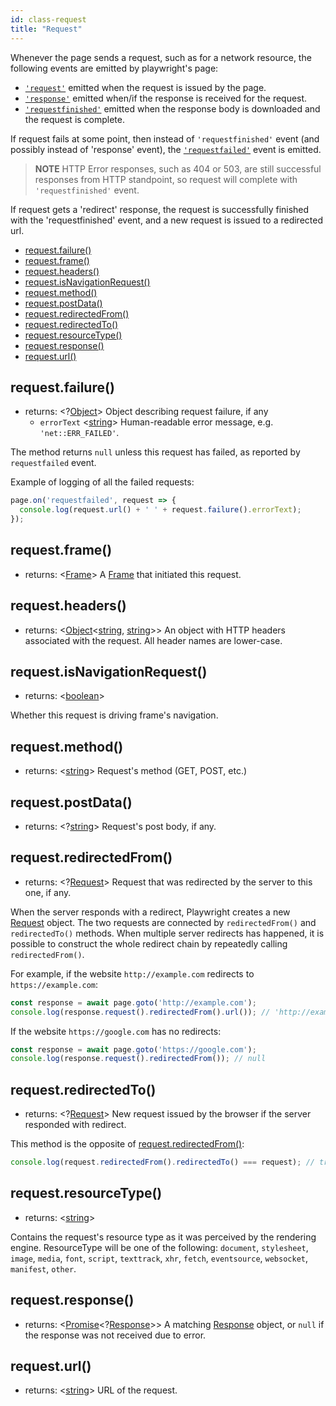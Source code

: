 ```yaml
---
id: class-request
title: "Request"
---
```



Whenever the page sends a request, such as for a network resource, the following events are emitted by playwright's page:
- [`'request'`](api/class-page.mdx#event-request) emitted when the request is issued by the page.
- [`'response'`](api/class-page.mdx#event-response) emitted when/if the response is received for the request.
- [`'requestfinished'`](api/class-page.mdx#event-requestfinished) emitted when the response body is downloaded and the request is complete.

If request fails at some point, then instead of `'requestfinished'` event (and possibly instead of 'response' event), the  [`'requestfailed'`](api/class-page.mdx#event-requestfailed) event is emitted.

> **NOTE** HTTP Error responses, such as 404 or 503, are still successful responses from HTTP standpoint, so request will complete with `'requestfinished'` event.

If request gets a 'redirect' response, the request is successfully finished with the 'requestfinished' event, and a new request is  issued to a redirected url.

<!-- GEN:toc -->
- [request.failure()](api/class-request.mdx#requestfailure)
- [request.frame()](api/class-request.mdx#requestframe)
- [request.headers()](api/class-request.mdx#requestheaders)
- [request.isNavigationRequest()](api/class-request.mdx#requestisnavigationrequest)
- [request.method()](api/class-request.mdx#requestmethod)
- [request.postData()](api/class-request.mdx#requestpostdata)
- [request.redirectedFrom()](api/class-request.mdx#requestredirectedfrom)
- [request.redirectedTo()](api/class-request.mdx#requestredirectedto)
- [request.resourceType()](api/class-request.mdx#requestresourcetype)
- [request.response()](api/class-request.mdx#requestresponse)
- [request.url()](api/class-request.mdx#requesturl)
<!-- GEN:stop -->

## request.failure()
- returns: <?[Object]> Object describing request failure, if any
  - `errorText` <[string]> Human-readable error message, e.g. `'net::ERR_FAILED'`.

The method returns `null` unless this request has failed, as reported by
`requestfailed` event.

Example of logging of all the failed requests:

```js
page.on('requestfailed', request => {
  console.log(request.url() + ' ' + request.failure().errorText);
});
```

## request.frame()
- returns: <[Frame]> A [Frame] that initiated this request.

## request.headers()
- returns: <[Object]<[string], [string]>> An object with HTTP headers associated with the request. All header names are lower-case.

## request.isNavigationRequest()
- returns: <[boolean]>

Whether this request is driving frame's navigation.

## request.method()
- returns: <[string]> Request's method (GET, POST, etc.)

## request.postData()
- returns: <?[string]> Request's post body, if any.

## request.redirectedFrom()
- returns: <?[Request]> Request that was redirected by the server to this one, if any.

When the server responds with a redirect, Playwright creates a new [Request] object. The two requests are connected by `redirectedFrom()` and `redirectedTo()` methods. When multiple server redirects has happened, it is possible to construct the whole redirect chain by repeatedly calling `redirectedFrom()`.

For example, if the website `http://example.com` redirects to `https://example.com`:
```js
const response = await page.goto('http://example.com');
console.log(response.request().redirectedFrom().url()); // 'http://example.com'
```

If the website `https://google.com` has no redirects:
```js
const response = await page.goto('https://google.com');
console.log(response.request().redirectedFrom()); // null
```

## request.redirectedTo()
- returns: <?[Request]> New request issued by the browser if the server responded with redirect.

This method is the opposite of [request.redirectedFrom()](#requestredirectedfrom):
```js
console.log(request.redirectedFrom().redirectedTo() === request); // true
```

## request.resourceType()
- returns: <[string]>

Contains the request's resource type as it was perceived by the rendering engine.
ResourceType will be one of the following: `document`, `stylesheet`, `image`, `media`, `font`, `script`, `texttrack`, `xhr`, `fetch`, `eventsource`, `websocket`, `manifest`, `other`.

## request.response()
- returns: <[Promise]<?[Response]>> A matching [Response] object, or `null` if the response was not received due to error.

## request.url()
- returns: <[string]> URL of the request.



[AXNode]: api/class-accessibility.mdx#accessibilitysnapshotoptions "AXNode"
[Accessibility]: api/class-accessibility.mdx#class-accessibility "Accessibility"
[Array]: https://developer.mozilla.org/en-US/docs/Web/JavaScript/Reference/Global_Objects/Array "Array"
[BrowserServer]: api/class-browser.mdx#class-browserserver  "BrowserServer"
[BrowserContext]: api/class-browsercontext.mdx#class-browsercontext  "BrowserContext"
[BrowserType]: api/class-browsertype.mdx#class-browsertype "BrowserType"
[Browser]: api/class-browser.mdx  "Browser"
[Buffer]: https://nodejs.org/api/buffer.htmlapi.mdx#buffer_class_buffer "Buffer"
[ChildProcess]: https://nodejs.org/api/child_process.html "ChildProcess"
[ChromiumBrowser]: api/class-chromiumbrowser.mdx#class-chromiumbrowser "ChromiumBrowser"
[ChromiumBrowserContext]: api/class-chromiumbrowsercontext.mdx#class-chromiumbrowsercontext "ChromiumBrowserContext"
[ChromiumCoverage]: api/class-chromiumcoverage.mdx#class-chromiumcoverage "ChromiumCoverage"
[CDPSession]: api/class-cdpsession.mdx#class-cdpsession  "CDPSession"
[ConsoleMessage]: api/class-consolemessage.mdx#class-consolemessage "ConsoleMessage"
[Dialog]: api/class-dialog.mdx#class-dialog "Dialog"
[Download]: api/class-download.mdx#class-download "Download"
[ElementHandle]: api/class-elementhandle.mdx#class-elementhandle "ElementHandle"
[Element]: https://developer.mozilla.org/en-US/docs/Web/API/element "Element"
[Error]: https://nodejs.org/api/errors.htmlapi.mdx#errors_class_error "Error"
[File]: https://developer.mozilla.org/en-US/docs/Web/API/File "File"
[FileChooser]: api/class-filechooser.mdx#class-filechooser "FileChooser"
[FirefoxBrowser]: api/class-firefoxbrowser.mdx#class-firefoxbrowser "FirefoxBrowser"
[Frame]: api/class-frame.mdx#class-frame "Frame"
[JSHandle]: api/class-jshandle.mdx#class-jshandle "JSHandle"
[Keyboard]: api/class-keyboard.mdx#class-keyboard "Keyboard"
[Logger]: api/class-logger.mdx#class-logger "Logger"
[Map]: https://developer.mozilla.org/en-US/docs/Web/JavaScript/Reference/Global_Objects/Map "Map"
[Mouse]: api/class-mouse.mdx#class-mouse "Mouse"
[Object]: https://developer.mozilla.org/en-US/docs/Web/JavaScript/Reference/Global_Objects/Object "Object"
[Page]: api/class-page.mdx#class-page "Page"
[Playwright]: api/class-playwright.mdx "Playwright"
[Promise]: https://developer.mozilla.org/en-US/docs/Web/JavaScript/Reference/Global_Objects/Promise "Promise"
[RegExp]: https://developer.mozilla.org/en-US/docs/Web/JavaScript/Reference/Global_Objects/RegExp
[Request]: api/class-request.mdx#class-request  "Request"
[Response]: api/class-response.mdx#class-response  "Response"
[Route]: api/class-route.mdx#class-route  "Route"
[Selectors]: api/class-selectors.mdx#class-selectors  "Selectors"
[Serializable]: https://developer.mozilla.org/en-US/docs/Web/JavaScript/Reference/Global_Objects/JSON/stringifyapi.mdx#Description "Serializable"
[TimeoutError]: api/class-timeouterror.mdx#class-timeouterror "TimeoutError"
[UIEvent.detail]: https://developer.mozilla.org/en-US/docs/Web/API/UIEvent/detail "UIEvent.detail"
[URL]: https://nodejs.org/api/url.html
[USKeyboardLayout]: ../src/usKeyboardLayout.ts "USKeyboardLayout"
[UnixTime]: https://en.wikipedia.org/wiki/Unix_time "Unix Time"
[WebKitBrowser]: api/class-webkitbrowser.mdx#class-webkitbrowser "WebKitBrowser"
[Worker]: api/class-worker.mdx#class-worker "Worker"
[boolean]: https://developer.mozilla.org/en-US/docs/Web/JavaScript/Data_structuresapi.mdx#Boolean_type "Boolean"
[function]: https://developer.mozilla.org/en-US/docs/Web/JavaScript/Reference/Global_Objects/Function "Function"
[iterator]: https://developer.mozilla.org/en-US/docs/Web/JavaScript/Reference/Iteration_protocols "Iterator"
[number]: https://developer.mozilla.org/en-US/docs/Web/JavaScript/Data_structuresapi.mdx#Number_type "Number"
[origin]: https://developer.mozilla.org/en-US/docs/Glossary/Origin "Origin"
[selector]: https://developer.mozilla.org/en-US/docs/Web/CSS/CSS_Selectors "selector"
[Readable]: https://nodejs.org/api/stream.htmlapi.mdx#stream_class_stream_readable "Readable"
[string]: https://developer.mozilla.org/en-US/docs/Web/JavaScript/Data_structuresapi.mdx#String_type "String"
[xpath]: https://developer.mozilla.org/en-US/docs/Web/XPath "xpath"
